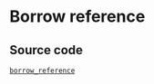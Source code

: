 # Borrow reference

## Source code

[`borrow_reference`](https://github.com/rooch-network/rooch/tree/main/examples/borrow_reference)

